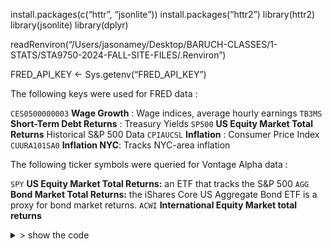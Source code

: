install.packages(c("httr", "jsonlite"))
install.packages("httr2")
library(httr2)
library(jsonlite)
library(dplyr)

readRenviron("/Users/jasonamey/Desktop/BARUCH-CLASSES/1-STATS/STA9750-2024-FALL-SITE-FILES/.Renviron")

FRED_API_KEY <- Sys.getenv("FRED_API_KEY")

The following keys were used for FRED data : 

`CES0500000003` **Wage Growth** : Wage indices, average hourly earnings 
`TB3MS` **Short-Term Debt Returns** : Treasury Yields 
`SP500` **US Equity Market Total Returns** Historical S&P 500 Data
`CPIAUCSL` **Inflation** : Consumer Price Index 
`CUURA101SA0` **Inflation NYC**: Tracks NYC-area inflation 

The following ticker symbols were queried for Vontage Alpha data : 

`SPY`  **US Equity Market Total Returns:** an ETF that tracks the S&P 500 
`AGG` **Bond Market Total Returns:** the iShares Core US Aggregate Bond ETF is a proxy for bond market returns.
`ACWI` **International Equity Market total returns** 

<details>
<summary> \> show the code</summary>

```r
# FRED data
FRED_BASE <- "https://api.stlouisfed.org/fred/series/observations"
FRED_API_KEY <- Sys.getenv("FRED_API_KEY")

# Function for building requests with base URL and query parameters
build_request <- function(base_url, ...) {
  request(base_url) |>
    req_url_query(...)
}

# Function for sending GET requests to a REST API with response parsed as JSON
send_request <- function(req) {
  response <- req |>
    req_perform() 
  if (resp_status(response) == 200) {  
    return(response |> resp_body_json(simplifyVector = TRUE))  
  } else {
    stop("Request failed. Status code: ", resp_status(response))
  }
}

# FRED series to iterate over
series_FRED <- c("MEHOINUSNYA672N", "CES0500000003", "TB3MS", "SP500", "NYPCPI", "CPIAUCSL", "CUURA101SA0")

# Loop through each series, fetch data, and save to CSV
for (fred_series in series_FRED) {
    # Build the request for FRED
    fred_request <- build_request(
      FRED_BASE,
      series_id = fred_series,
      frequency = "m",
      api_key = FRED_API_KEY,
      file_type = "json"
    )

    # Fetch and parse the data
    fred_data <- send_request(fred_request)

    # Extract observations as a data frame
    fred_observations <- as.data.frame(fred_data$observations)

    # Create a filename for the CSV
    csv_filename <- paste0("data/mp04/",fred_series, "_data.csv")

    # Save the data frame to CSV for development
    write.csv(fred_observations, csv_filename, row.names = FALSE)
    
    cat(paste0("Data for series '", fred_series, "' saved to ", csv_filename, "\n"))
}

# Alpha Vantage Data
ALPHA_BASE <- "https://www.alphavantage.co/query"
ALPHA_API_KEY <- Sys.getenv("ALPHA_API_KEY")

# Define a function to fetch and transform Alpha Vantage data
fetch_alpha_vantage_data <- function(base_url, function_type, symbol, api_key, outputsize = "full") {
  # Build the request
  request <- build_request(
    base_url,
    # Be careful: function is a reserved word in R
    `function` = function_type,
    symbol = symbol,
    apikey = api_key,
    outputsize = outputsize
  )
  
  # Send the request and parse the response
  response <- send_request(request)
  
  # Extract the records and metadata
  list(
    records = response$`Monthly Adjusted Time Series`,
    symbol = response$`Meta Data`$`2. Symbol`
  )
}

# Define a function to convert Alpha Vantage records into a data frame
records_to_dataframe <- function(records, symbol) {
  # Calculate the average dividend value
  all_dividends <- sapply(names(records), function(date) {
    as.numeric(records[[date]][["7. dividend amount"]])
    })
      
  avg_dividend <- mean(all_dividends, na.rm = TRUE)
  
  df <- do.call(rbind, lapply(names(records), function(date) {
    data.frame(
      date = as.Date(date),
      close = as.numeric(records[[date]][["4. close"]]), 
      dividend =  avg_dividend 
    )
  }))
  
  # Rename the 'close' column to the symbol
  colnames(df)[colnames(df) == "close"] <- symbol
  return(df)
}

alpha_data <- fetch_alpha_vantage_data(
  base_url = alpha_base,
  function_type = "TIME_SERIES_MONTHLY_ADJUSTED",
  symbol = alpha_symbol,
  api_key = ALPHA_API_KEY
)

# Alpha Vontage symbols to iterate over
symbols <- c("SPY", "AGG","ACWI") 

for (symbol in symbols) {
  # Fetch Alpha Vantage data
  alpha_data <- fetch_alpha_vantage_data(
    base_url = ALPHA_BASE,
    function_type = "TIME_SERIES_MONTHLY_ADJUSTED",
    symbol = symbol,
    api_key = ALPHA_API_KEY
  )
  
  # Convert records to a data frame
  df <- records_to_dataframe(alpha_data$records, alpha_data$symbol)
  
  # Save the data frame to a CSV file for development
  csv_filename <- paste0("data/mp04/", symbol, "_data.csv")
  write.csv(df, file = csv_filename, row.names = FALSE)
  cat(paste0("Data for symbol: '", symbol, "' saved to ", csv_filename, "\n"))
}
```
</details>



